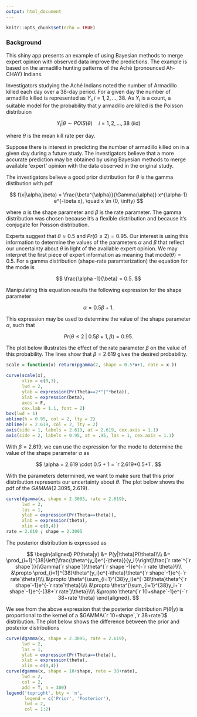 ```yaml
---
output: html_document
---
```


```r
knitr::opts_chunk$set(echo = TRUE)
```

### Background

This shiny app presents an example of using Bayesian methods to merge expert opinion with observed data improve the predictions.  The example is based on the armadillo hunting patterns of the Ach&eacute; (pronounced Ah-CHAY) Indians.

Investigators studying the Ach&eacute; Indians noted the number of Armadillo killed each day over a 38-day period.  For a given day the number of armadillo killed is represented as $Y_i, i=1,2,\ldots,38$.  As $Y_i$ is a count, a suitable model for the probability that $y$ armadillo are killed is the Poisson distribuion

$$
Y_i|\theta \sim POIS(\theta) \quad i = 1,2,\ldots,38 \mbox{ (iid)}
$$

where $\theta$ is the mean kill rate per day.

Suppose there is interest in predicting the number of armadillo killed on in a given day during a future study.  The investigators believe that a more accurate prediction may be obtained by using Bayesian methods to merge available 'expert' opinion with the data observed in the original study.  

The investigators believe a good prior distribution for $\theta$ is the gamma distibution with pdf

$$
f(x|\alpha,\beta) = \frac{\beta^{\alpha}}{\Gamma(\alpha)} x^{\alpha-1} e^{-\beta x}, \quad x \in (0, \infty)
$$

where $\alpha$ is the shape parameter and $\beta$ is the rate parameter. The gamma distribution was chosen because it's a flexible distribution and because it's conjugate for Poisson distribution.  

Experts suggest that $\theta \approx 0.5$ and $Pr(\theta \le 2)=0.95$.  Our interest is using this information to determine the values of the parameters $\alpha$ and $\beta$ that reflect our uncertainty about $\theta$ in light of the available expert opinion.  We may interpret the first piece of expert information as meaning that $\mbox{mode}(\theta)=0.5$.  For a gamma distribution (shape-rate paramterization) the equation for the mode is

$$
\frac{\alpha -1}{\beta} = 0.5.
$$

Manipulating this equation results the following expression for the shape parameter

$$
\alpha = 0.5\beta+1.
$$

This expression may be used to determine the value of the shape parameter $\alpha$, such that

$$
Pr\left(\theta \le 2\;|\;0.5\beta+1, \beta\right) = 0.95.
$$

The plot below illustrates the effect of the rate parameter $\beta$ on the value of this probability.  The lines show that $\beta = 2.619$ gives the desired probability.

```r
scale = function(x) return(pgamma(2, shape = 0.5*x+1, rate = x ))

curve(scale(x), 
      xlim = c(0,3),
      lwd = 2,
      ylab = expression(Pr(Theta==2*"|"*beta)),
      xlab = expression(beta),
      axes = F,
      cex.lab = 1.1, font = 2)
box(lwd = 1)
abline(h = 0.95, col = 2, lty = 2)
abline(v = 2.619, col = 2, lty = 2)
axis(side = 1, labels = 2.619, at = 2.619, cex.axis = 1.1)
axis(side = 2, labels = 0.95, at = .95, las = 1, cex.axis = 1.1)
```

With $\beta = 2.619$, we can use the expression for the mode to determine the value of the shape parameter $\alpha$ as

$$
\alpha = 2.619 \cdot 0.5 + 1 = `r 2.619*0.5+1`.
$$

With the parameters determined, we want to make sure that this prior distribution represents our uncertainty about $\theta$.  The plot below shows the pdf of the $GAMMA(2.3095, 2.619)$.

```r
curve(dgamma(x, shape = 2.3095, rate = 2.619),
      lwd = 2,
      las = 1,
      ylab = expression(Pr(Theta==theta)),
      xlab = expression(theta),
      xlim = c(0,4))
rate = 2.619 ; shape = 2.3095
```

The posterior distribution is expressed as

$$
\begin{aligned}
P(\theta|y) &= P(y|\theta)P(\theta)\\\\
&= \prod_{i=1}^{38}\left[\frac{\theta^{y_i}e^{-\theta}}{y_i!}\right]\frac{`r rate`^{`r shape`}}{\Gamma(`r shape`)}\theta^{`r shape`-1}e^{-`r rate`\theta}\\\\
&\propto \prod_{i=1}^{38}\theta^{y_i}e^{-\theta}\theta^{`r shape`-1}e^{-`r rate`\theta}\\\\
&\propto \theta^{\sum_{i=1}^{38}y_i}e^{-38\theta}theta^{`r shape`-1}e^{-`r rate`\theta}\\\\
&\propto \theta^{\sum_{i=1}^{38}y_i+`r shape`-1}e^{-(38+`r rate`)\theta}\\\\
&\propto \theta^{`r 10+shape`-1}e^{-`r 38+rate`\theta}
\end{aligned}.
$$

We see from the above expression that the posterior distribution $P(\theta|y)$ is proportional to the kernel of a $GAMMA(`r 10+shape`,`r 38+rate`)$ distribution.  The plot below shows the difference between the prior and posterior distributions

```r
curve(dgamma(x, shape = 2.3095, rate = 2.619),
      lwd = 2,
      las = 1,
      ylab = expression(Pr(Theta==theta)),
      xlab = expression(theta),
      xlim = c(0,4))
curve(dgamma(x, shape = 10+shape, rate = 38+rate),
      lwd = 2,
      col = 2,
      add = T, n = 300)
legend('topright', bty = 'n', 
       legend = c('Prior', 'Posterior'),
       lwd = 2,
       col = 1:2)
```


